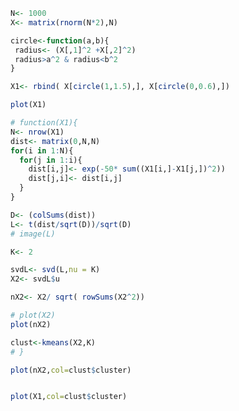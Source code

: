 ```r
N<- 1000
X<- matrix(rnorm(N*2),N)

circle<-function(a,b){
 radius<- (X[,1]^2 +X[,2]^2)
 radius>a^2 & radius<b^2
}

X1<- rbind( X[circle(1,1.5),], X[circle(0,0.6),])

plot(X1)

# function(X1){
N<- nrow(X1)
dist<- matrix(0,N,N)
for(i in 1:N){
  for(j in 1:i){
    dist[i,j]<- exp(-50* sum((X1[i,]-X1[j,])^2))
    dist[j,i]<- dist[i,j]
  }
}

D<- (colSums(dist))
L<- t(dist/sqrt(D))/sqrt(D)
# image(L)

K<- 2

svdL<- svd(L,nu = K)
X2<- svdL$u

nX2<- X2/ sqrt( rowSums(X2^2))

# plot(X2)
plot(nX2)

clust<-kmeans(X2,K)
# }

plot(nX2,col=clust$cluster)


plot(X1,col=clust$cluster)
```
